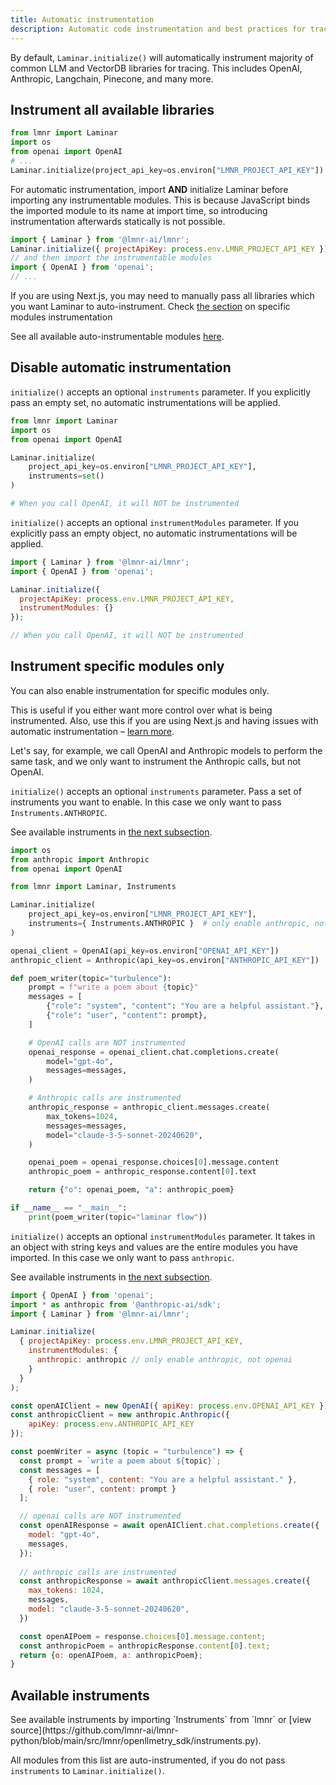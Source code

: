 ```yaml
---
title: Automatic instrumentation
description: Automatic code instrumentation and best practices for tracing with Laminar
---
```



By default, `Laminar.initialize()` will automatically instrument majority of common LLM and VectorDB libraries for tracing.
This includes OpenAI, Anthropic, Langchain, Pinecone, and many more.

## Instrument all available libraries

<Tabs>
<Tab title="Python">

```python
from lmnr import Laminar
import os
from openai import OpenAI
# ...
Laminar.initialize(project_api_key=os.environ["LMNR_PROJECT_API_KEY"])
```

</Tab>
<Tab title="JavaScript/TypeScript">

<Tip> For automatic instrumentation, import **AND** initialize Laminar before importing any instrumentable modules. 
This is because JavaScript binds the imported module to its name at import time, so introducing
instrumentation afterwards statically is not possible. </Tip>

```javascript
import { Laminar } from '@lmnr-ai/lmnr';
Laminar.initialize({ projectApiKey: process.env.LMNR_PROJECT_API_KEY });
// and then import the instrumentable modules
import { OpenAI } from 'openai';
// ...
```

<Warning> If you are using Next.js, you may need to manually pass all libraries which you want Laminar to auto-instrument.
Check [the section](#instrument-specific-modules-only) on specific modules instrumentation </Warning>

</Tab>
</Tabs>

See all available auto-instrumentable modules [here](#available-instruments).

## Disable automatic instrumentation

<Tabs>
<Tab title="Python">

`initialize()` accepts an optional `instruments` parameter. 
If you explicitly pass an empty set, no automatic instrumentations will be applied.

```python
from lmnr import Laminar
import os
from openai import OpenAI

Laminar.initialize(
    project_api_key=os.environ["LMNR_PROJECT_API_KEY"],
    instruments=set()
)

# When you call OpenAI, it will NOT be instrumented
```

</Tab>
<Tab title="JavaScript/TypeScript">

`initialize()` accepts an optional `instrumentModules` parameter.
If you explicitly pass an empty object, no automatic instrumentations will be applied.

```javascript
import { Laminar } from '@lmnr-ai/lmnr';
import { OpenAI } from 'openai';

Laminar.initialize({
  projectApiKey: process.env.LMNR_PROJECT_API_KEY,
  instrumentModules: {}
});

// When you call OpenAI, it will NOT be instrumented
```
</Tab>
</Tabs>

## Instrument specific modules only

You can also enable instrumentation for specific modules only.

This is useful if you either want more control over what is being instrumented.
Also, use this if you are using Next.js and having issues with automatic instrumentation – [learn more](/tracing/nextjs).

Let's say, for example, we call OpenAI and Anthropic models to perform the same task, and 
we only want to instrument the Anthropic calls, but not OpenAI.

<Tabs>
<Tab title="Python">

`initialize()` accepts
an optional `instruments` parameter. Pass a set of instruments you want to enable.
In this case we only want to pass `Instruments.ANTHROPIC`.

See available instruments in [the next subsection](/tracing/automatic-instrumentation#available-instruments).

```python
import os
from anthropic import Anthropic
from openai import OpenAI

from lmnr import Laminar, Instruments

Laminar.initialize(
    project_api_key=os.environ["LMNR_PROJECT_API_KEY"],
    instruments={ Instruments.ANTHROPIC }  # only enable anthropic, not openai
)

openai_client = OpenAI(api_key=os.environ["OPENAI_API_KEY"])
anthropic_client = Anthropic(api_key=os.environ["ANTHROPIC_API_KEY"])

def poem_writer(topic="turbulence"):
    prompt = f"write a poem about {topic}"
    messages = [
        {"role": "system", "content": "You are a helpful assistant."},
        {"role": "user", "content": prompt},
    ]

    # OpenAI calls are NOT instrumented
    openai_response = openai_client.chat.completions.create(
        model="gpt-4o",
        messages=messages,
    )

    # Anthropic calls are instrumented
    anthropic_response = anthropic_client.messages.create(
        max_tokens=1024,
        messages=messages,
        model="claude-3-5-sonnet-20240620",
    )

    openai_poem = openai_response.choices[0].message.content
    anthropic_poem = anthropic_response.content[0].text

    return {"o": openai_poem, "a": anthropic_poem}

if __name__ == "__main__":
    print(poem_writer(topic="laminar flow"))
```

</Tab>
<Tab title="JavaScript/TypeScript">

`initialize()` accepts
an optional `instrumentModules` parameter. It takes in an object with string keys
and values are the entire modules you have imported. In this case we only want to pass `anthropic`.

See available instruments in [the next subsection](/tracing/automatic-instrumentation#available-instruments).

```javascript
import { OpenAI } from 'openai';
import * as anthropic from '@anthropic-ai/sdk';
import { Laminar } from '@lmnr-ai/lmnr';

Laminar.initialize(
  { projectApiKey: process.env.LMNR_PROJECT_API_KEY,
    instrumentModules: {
      anthropic: anthropic // only enable anthropic, not openai
    }
  }
);

const openAIClient = new OpenAI({ apiKey: process.env.OPENAI_API_KEY });
const anthropicClient = new anthropic.Anthropic({
    apiKey: process.env.ANTHROPIC_API_KEY
});

const poemWriter = async (topic = "turbulence") => {
  const prompt = `write a poem about ${topic}`;
  const messages = [
    { role: "system", content: "You are a helpful assistant." },
    { role: "user", content: prompt }
  ];

  // openai calls are NOT instrumented
  const openAIResponse = await openAIClient.chat.completions.create({
    model: "gpt-4o",
    messages,
  });
  
  // anthropic calls are instrumented
  const anthropicResponse = await anthropicClient.messages.create({
    max_tokens: 1024,
    messages,
    model: "claude-3-5-sonnet-20240620",
  })

  const openAIPoem = response.choices[0].message.content;
  const anthropicPoem = anthropicResponse.content[0].text;
  return {o: openAIPoem, a: anthropicPoem};
}
```

</Tab>
</Tabs>

## Available instruments

<Tabs>
<Tab title="Python">
See available instruments by importing `Instruments` from `lmnr`
or [view source](https://github.com/lmnr-ai/lmnr-python/blob/main/src/lmnr/openllmetry_sdk/instruments.py).

All modules from this list are auto-instrumented, if you do not pass `instruments` to `Laminar.initialize()`.

</Tab>
<Tab title="JavaScript/TypeScript">

<Expandable title="full list of modules that you can instrument in JS">
<AutoInstrumentableJSModules />
</Expandable>
</Tab>
</Tabs>
